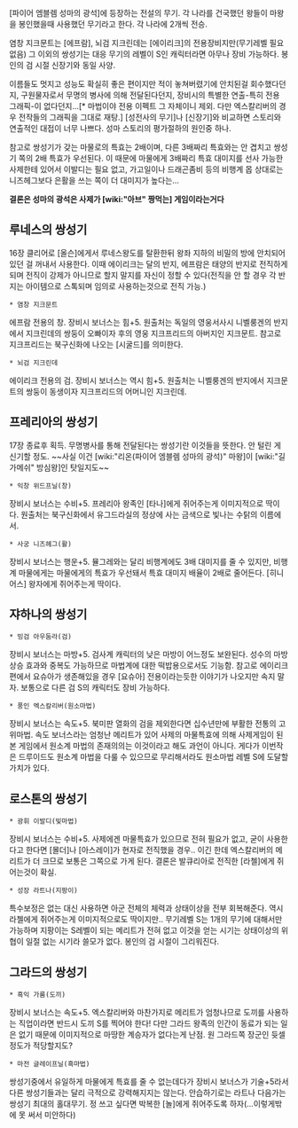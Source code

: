 [파이어 엠블렘 성마의 광석]에 등장하는 전설의 무기.
각 나라를 건국했던 왕들이 마왕을 봉인했을때 사용했던 무기라고 한다. 각 나라에 2개씩 전승.

염창 지크문트는 [에프람], 뇌검 지크린데는 [에이리크]의 전용장비지만(무기레벨 필요없음) 그 이외의 쌍성기는 대응 무기의 레벨이 S인 캐릭터라면 아무나 장비 가능하다. 봉인의 검 시절 신장기와 동일 사양.

이름들도 멋지고 성능도 확실히 좋은 편이지만 적이 놓쳐버렸기에 안치된걸 회수했다던지, 구원물자로서 무명의 병사에 의해 전달된다던지, 장비시의 특별한 연출-특히 전용 그래픽-이 없다던지...[* 마법이야 전용 이펙트 그 자체이니 제외. 다만 엑스칼리버의 경우 전작들의 그래픽을 그대로 재탕.] [성전사의 무기]나 [신장기]와 비교하면 스토리와 연출적인 대접이 너무 나쁘다. 성마 스토리의 평가절하의 원인중 하나.

참고로 쌍성기가 갖는 마물로의 특효는 2배이며, 다른 3배짜리 특효와는 안 겹치고 쌍성기 쪽의 2배 특효가 우선된다. 이 때문에 마물에게 3배짜리 특효 대미지를 선사 가능한 사제한테 있어서 이발디는 필요 없고, 가고일이나 드래곤좀비 등의 비행계 몹 상대로는 니즈헤그보다 은활을 쓰는 쪽이 더 대미지가 높다는…

'''결론은 성마의 광석은 사제가 [wiki:"아브" 짱먹는] 게임이라는거다'''

== 루네스의 쌍성기 ==
16장 클리어로 [올슨]에게서 루네스왕도를 탈환한뒤 왕좌 지하의 비밀의 방에 안치되어있던 걸 꺼내서 사용한다. 이때 에이리크는 달의 반지, 에프람은 태양의 반지로 전직하게 되며 전직이 강제가 아니므로 할지 말지를 자신이 정할 수 있다(전직을 안 할 경우 각 반지는 아이템으로 스톡되며 임의로 사용하는것으로 전직 가능.)

 * 염창 지크문트
에프람 전용의 창. 장비시 보너스는 힘+5.
원출처는 독일의 영웅서사시 니벨룽겐의 반지에서 지크린데의 쌍둥이 오빠이자 후의 영웅 지크프리드의 아버지인 지크문트. 참고로 지크프리드는 북구신화에 나오는 [시굴드]를 의미한다.

 * 뇌검 지크린데
에이리크 전용의 검. 장비시 보너스는 역시 힘+5.
원출처는 니벨룽겐의 반지에서 지크문트의 쌍둥이 동생이자 지크프리드의 어머니인 지크린데.

== 프레리아의 쌍성기 ==
17장 종료후 획득. 무명병사를 통해 전달된다는 쌍성기란 이것들을 뜻한다. 안 털린 게 신기할 정도. ~~사실 이건 [wiki:"리온(파이어 엠블렘 성마의 광석)" 마왕]이 [wiki:"길가메쉬" 방심왕]인 탓일지도~~

 * 익창 위드프닐(창)
장비시 보너스는 수비+5. 프레리아 왕족인 [타나]에게 쥐어주는게 이미지적으로 딱이다.
원출처는 북구신화에서 유그드라실의 정상에 사는 금색으로 빛나는 수탉의 이름에서.

 * 사궁 니즈헤그(활)
장비시 보너스는 행운+5. 뮬그레와는 달리 비행계에도 3배 대미지를 줄 수 있지만, 비행계 마물에게는 마물에게의 특효가 우선돼서 특효 대미지 배율이 2배로 줄어든다. [히니어스] 왕자에게 쥐어주는게 딱이다.

== 쟈하나의 쌍성기 ==
 * 빙검 아우둠라(검)
장비시 보너스는 마방+5. 검사계 캐릭터의 낮은 마방이 어느정도 보완된다. 성수의 마방 상승 효과와 중복도 가능하므로 마법계에 대한 떡밥용으로서도 기능함. 참고로 에이리크편에서 요슈아가 생존해있을 경우 [요슈아] 전용이라는듯한 이야기가 나오지만 속지 말자. 보통으로 다른 검 S의 캐릭터도 장비 가능하다.

 * 풍인 엑스칼리버(원소마법)
장비시 보너스는 속도+5. 북미판 열화의 검을 제외한다면 십수년만에 부활한 전통의 고위마법.
속도 보너스라는 엄청난 메리트가 있어 사제의 마물특효에 의해 사제게임이 된 본 게임에서 원소계 마법의 존재의의는 이것이라고 해도 과언이 아니다. 게다가 이번작은 드루이드도 원소계 마법을 다룰 수 있으므로 무리해서라도 원소마법 레벨 S에 도달할 가치가 있다.

== 로스톤의 쌍성기 ==
 * 광휘 이발디(빛마법)
장비시 보너스는 수비+5. 사제에겐 마물특효가 있으므로 전혀 필요가 없고, 굳이 사용한다고 한다면 [몰더]나 [아스레이]가 현자로 전직했을 경우.. 이긴 한데 엑스칼리버의 메리트가 더 크므로 보통은 그쪽으로 가게 된다. 결론은 발큐리아로 전직한 [라첼]에게 쥐어는것이 확실.

 * 성장 라트나(지팡이)
특수보정은 없는 대신 사용하면 아군 전체의 체력과 상태이상을 전부 회복해준다. 역시 라첼에게 쥐어주는게 이미지적으로도 딱이지만.. 무기레벨 S는 1개의 무기에 대해서만 가능하며 지팡이는 S레벨이 되는 메리트가 전혀 없고 이것을 얻는 시기는 상태이상의 위협이 일절 없는 시기라 쓸모가 없다. 봉인의 검 시절이 그리워진다.

== 그라드의 쌍성기 ==
 * 흑익 가룸(도끼)
장비시 보너스는 속도+5. 엑스칼리버와 마찬가지로 메리트가 엄청나므로 도끼를 사용하는 직업이라면 반드시 도끼 S를 찍어야 한다! 다만 그라드 왕족의 인간이 동료가 되는 일은 없기 때문에 이미지적으로 마땅한 계승자가 없다는게 난점. 원 그라드쪽 장군인 듓셀 정도가 적당할지도?

 * 마전 글레이프닐(흑마법)
쌍성기중에서 유일하게 마물에게 특효를 줄 수 없는데다가 장비시 보너스가 기술+5라서 다른 쌍성기들과는 달리 극적으로 강력해지지는 않는다. 안습하기로는 라트나 다음가는 쌍성기 최대의 홀대무기.
정 쓰고 싶다면 박복한 [놀]에게 쥐어주도록 하자(...이렇게밖에 못 써서 미안하다)
